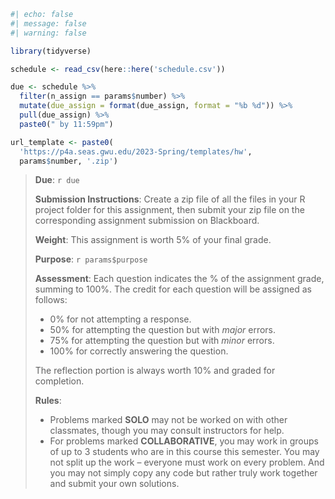 ```r
#| echo: false
#| message: false
#| warning: false

library(tidyverse)

schedule <- read_csv(here::here('schedule.csv'))

due <- schedule %>%
  filter(n_assign == params$number) %>%
  mutate(due_assign = format(due_assign, format = "%b %d")) %>%
  pull(due_assign) %>%
  paste0(" by 11:59pm")

url_template <- paste0(
  'https://p4a.seas.gwu.edu/2023-Spring/templates/hw',
  params$number, '.zip')
```

> **Due**: `r due`
>
> **Submission Instructions**: Create a zip file of all the files in your R project folder for this assignment, then submit your zip file on the corresponding assignment submission on Blackboard.
>
> **Weight**: This assignment is worth 5% of your final grade.
>
> **Purpose**: `r params$purpose`
>
> **Assessment**: Each question indicates the % of the assignment grade, summing to 100%. The credit for each question will be assigned as follows:
>
> - 0% for not attempting a response.
> - 50% for attempting the question but with _major_ errors.
> - 75% for attempting the question but with _minor_ errors.
> - 100% for correctly answering the question.
>
> The reflection portion is always worth 10% and graded for completion.
>
> **Rules**:
>
> - Problems marked **SOLO** may not be worked on with other classmates, though you may consult instructors for help.
> - For problems marked **COLLABORATIVE**, you may work in groups of up to 3 students who are in this course this semester. You may not split up the work -- everyone must work on every problem. And you may not simply copy any code but rather truly work together and submit your own solutions.
